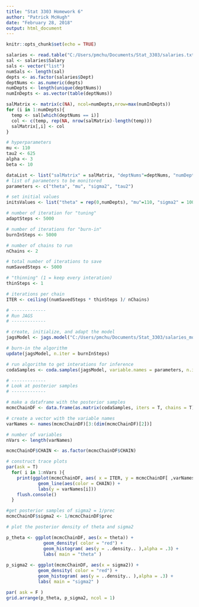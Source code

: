 ```yaml
---
title: "Stat 3303 Homework 6"
author: "Patrick McHugh"
date: "February 28, 2018"
output: html_document
---
```


```r
knitr::opts_chunk$set(echo = TRUE)
```

```r
salaries <- read.table("C:/Users/pmchu/Documents/Stat_3303/salaries.txt",header=T)
sal <- salaries$Salary
sals <- vector("list")
numSals <- length(sal)
depts <- as.factor(salaries$Dept)
deptNums <- as.numeric(depts)
numDepts <- length(unique(deptNums))
numInDepts <- as.vector(table(deptNums))

salMatrix <- matrix(c(NA), ncol=numDepts,nrow=max(numInDepts))
for (i in 1:numDepts){
  temp <- sal[which(deptNums == i)]
  col <- c(temp, rep(NA, nrow(salMatrix)-length(temp)))
  salMatrix[,i] <- col
}

# hyperparameters
mu <- 110
tau2 <- 625
alpha <- 3
beta <- 10

dataList <- list("salMatrix" = salMatrix, "deptNums"=deptNums, "numDepts"=numDepts, "numInDepts"=numInDepts)
# list of parameters to be monitored  
parameters <- c("theta", "mu", "sigma2", "tau2")

# set initial values
initsValues <- list("theta" = rep(0,numDepts), "mu"=110, "sigma2" = 100, "tau2"=100)

# number of iteration for "tuning" 
adaptSteps <- 5000 

# number of iterations for "burn-in" 
burnInSteps <- 5000   

# number of chains to run
nChains <- 2          

# total number of iterations to save
numSavedSteps <- 5000           

# "thinning" (1 = keep every interation)
thinSteps <- 1                  

# iterations per chain
ITER <- ceiling((numSavedSteps * thinSteps )/ nChains) 

# -------------
# Run JAGS
# -------------

# create, initialize, and adapt the model
jagsModel <- jags.model("C:/Users/pmchu/Documents/Stat_3303/salaries_model.txt", data = dataList, inits = initsValues, n.chains = nChains, n.adapt = adaptSteps)

# burn-in the algorithm
update(jagsModel, n.iter = burnInSteps)

# run algorithm to get interations for inference
codaSamples <- coda.samples(jagsModel, variable.names = parameters, n.iter = ITER, thin = thinSteps)

# -------------
# Look at posterior samples
# -------------

# make a dataframe with the posterior samples
mcmcChainDF <- data.frame(as.matrix(codaSamples, iters = T, chains = T))

# create a vector with the variable names
varNames <- names(mcmcChainDF)[3:(dim(mcmcChainDF)[2])]

# number of variables
nVars <- length(varNames)

mcmcChainDF$CHAIN <- as.factor(mcmcChainDF$CHAIN)

# construct trace plots
par(ask = T)
  for( i in 1:nVars ){
    print(ggplot(mcmcChainDF, aes( x = ITER, y = mcmcChainDF[ ,varNames[i]])) +
            geom_line(aes(color = CHAIN)) + 
            labs(y = varNames[i]))
    flush.console()
  }

#get posterior samples of sigma2 = 1/prec
mcmcChainDF$sigma2 <- 1/mcmcChainDF$prec

# plot the posterior density of theta and sigma2

p_theta <- ggplot(mcmcChainDF, aes(x = theta)) +
              geom_density( color = "red") +
              geom_histogram( aes(y = ..density.. ),alpha = .3) +
              labs( main = "theta" )
           
p_sigma2 <- ggplot(mcmcChainDF, aes(x = sigma2)) +
            geom_density( color = "red") +
            geom_histogram( aes(y = ..density.. ),alpha = .3) +
            labs( main = "sigma2" )

par( ask = F )
grid.arrange(p_theta, p_sigma2, ncol = 1)

```